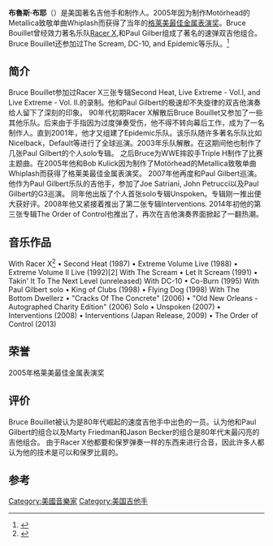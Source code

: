 '''布魯斯·布耶'''（{{lang-en|'''Bruce Bouillet'''}}）是美国著名吉他手和制作人。2005年因为制作Motörhead的Metallica致敬单曲Whiplash而获得了当年的[[格莱美最佳金属表演奖|格莱美最佳金属表演奖]]。Bruce Bouillet曾经效力著名乐队[[Racer_X|Racer X]],和Paul Gilber组成了著名的速弹双吉他组合。Bruce Bouillet还参加过The Scream, DC-10, and Epidemic等乐队。<ref>{{Cite web |url=http://www.mtv.com/artists/bruce-bouillet/biography/ |title=存档副本 |access-date=2014-10-25 |archive-date=2014-10-07 |archive-url=https://web.archive.org/web/20141007092317/http://www.mtv.com/artists/bruce-bouillet/biography/ |dead-url=no }}</ref>
== 简介 ==
Bruce Bouillet参加过Racer X三张专辑Second Heat, Live Extreme - Vol.I, and Live Extreme - Vol. II.的录制。他和Paul Gilbert的极速却不失旋律的双吉他演奏给人留下了深刻的印象。
90年代初期Racer X解散后Bruce Bouillet又参加了一些其他乐队。后来由于手指因为过度弹奏受伤，他不得不转向幕后工作，成为了一名制作人。直到2001年，他才又组建了Epidemic乐队。该乐队随许多著名乐队比如Nicelback，Default等进行了全球巡演。2003年乐队解散。在这期间他也制作了几张Paul Gilbert的个人solo专辑。
之后Bruce为WWE摔跤手Triple H制作了比赛主题曲。在2005年他和Bob Kulick因为制作了Motörhead的Metallica致敬单曲Whiplash而获得了格莱美最佳金属表演奖。
2007年他再度和Paul Gilbert巡演。他作为Paul Gilbert乐队的吉他手，参加了Joe Satriani, John Petrucci以及Paul Gilbert的G3巡演。
同年他出版了个人首张solo专辑Unspoken。专辑刚一推出便大获好评。2008年他又紧接着推出了第二张专辑Interventions. 2014年初他的第三张专辑The Order of Control也推出了，再次在吉他演奏界面掀起了一翻热潮。

==音乐作品==

With Racer X<ref>{{Cite web |url=http://www.racerxband.com/music.htm |title=存档副本 |access-date=2014-10-25 |archive-date=2021-02-10 |archive-url=https://web.archive.org/web/20210210203656/http://www.racerxband.com/music.htm |dead-url=no }}</ref>
•	Second Heat (1987)
•	Extreme Volume Live (1988)
•	Extreme Volume II Live (1992)[2] 
With The Scream
•	Let It Scream (1991)
•	Takin' It To The Next Level (unreleased)
With DC-10
•	Co-Burn (1995)
With Paul Gilbert solo
•	King of Clubs (1998)
•	Flying Dog (1998)
With The Bottom Dwellerz
•	"Cracks Of The Concrete" (2006)
•	"Old New Orleans - Autographed Charity Edition" (2006)
Solo
•	Unspoken (2007)
•	Interventions (2008)
•	Interventions (Japan Release, 2009)
•	The Order of Control (2013)


==荣誉==

2005年格莱美最佳金属表演奖

==评价==

Bruce Bouillet被认为是80年代崛起的速度吉他手中出色的一员。{{Who|许多人}}认为他和Paul Gilbert的组合以及Marty Friedman和Jason Becker的组合是80年代末最闪亮的吉他组合。
由于Racer X{{Which|很多歌曲}}他都要和保罗弹奏一样的东西来进行合音，因此许多人都认为他的技术是可以和保罗比肩的。

==参考==
{{reflist}}

{{Authority control}}
[[Category:美國音樂家|Category:美國音樂家]]
[[Category:美国吉他手|Category:美国吉他手]]